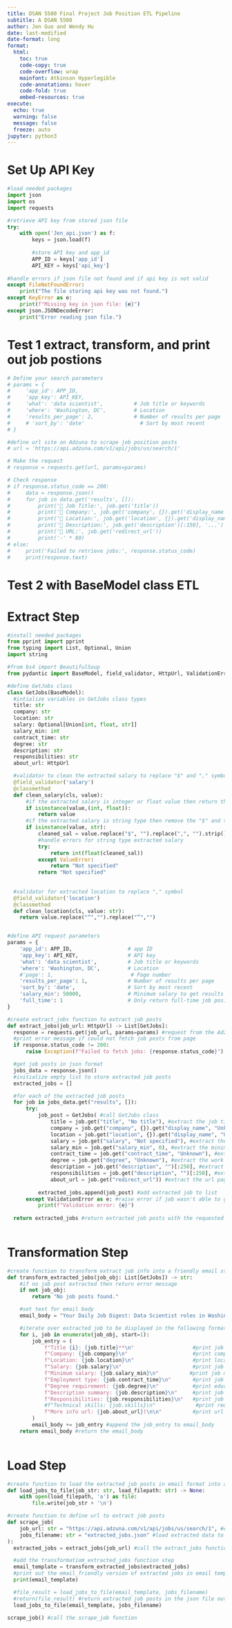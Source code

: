 ```yaml
---
title: DSAN 5500 Final Project Job Position ETL Pipeline
subtitle: A DSAN 5500
author: Jen Guo and Wendy Hu
date: last-modified
date-format: long
format:
  html:
    toc: true
    code-copy: true
    code-overflow: wrap
    mainfont: Atkinson Hyperlegible
    code-annotations: hover
    code-fold: true
    embed-resources: true
execute:
  echo: true
  warning: false
  message: false
  freeze: auto 
jupyter: python3
---
```


# Set Up API Key

```python
#load needed packages
import json
import os
import requests

#retrieve API key from stored json file
try:
    with open('Jen_api.json') as f:
        keys = json.load(f)
    
        #store API key and app_id
        APP_ID = keys['app_id']
        API_KEY = keys['api_key']
        
#handle errors if json file not found and if api key is not valid
except FileNotFoundError:
    print("The file storing api key was not found.")
except KeyError as e:
    print(f"Missing key in json file: {e}")
except json.JSONDecodeError:
    print("Error reading json file.")
```

# Test 1 extract, transform, and print out job postions

```python
# Define your search parameters
# params = {
#     'app_id': APP_ID,
#     'app_key': API_KEY,
#     'what': 'data scientist',          # Job title or keywords
#     'where': 'Washington, DC',         # Location
#     'results_per_page': 2,             # Number of results per page
#     # 'sort_by': 'date'                  # Sort by most recent
# }
```

```python
#define url site on Adzuna to scrape job position posts
# url = 'https://api.adzuna.com/v1/api/jobs/us/search/1'

```

```python
# Make the request
# response = requests.get(url, params=params)

```

```python
# Check response
# if response.status_code == 200:
#     data = response.json()
#     for job in data.get('results', []):
#         print('🧾 Job Title:', job.get('title'))
#         print('🏢 Company:', job.get('company', {}).get('display_name'))
#         print('📍 Location:', job.get('location', {}).get('display_name'))
#         print('📝 Description:', job.get('description')[:150], '...')
#         print('🔗 URL:', job.get('redirect_url'))
#         print('-' * 80)
# else:
#     print('Failed to retrieve jobs:', response.status_code)
#     print(response.text)
```

# Test 2 with BaseModel class ETL

# Extract Step

```python
#install needed packages
from pprint import pprint
from typing import List, Optional, Union
import string

#from bs4 import BeautifulSoup
from pydantic import BaseModel, field_validator, HttpUrl, ValidationError, FilePath

#define GetJobs class
class GetJobs(BaseModel):
  #intialize variables in GetJobs class types
  title: str
  company: str
  location: str
  salary: Optional[Union[int, float, str]]
  salary_min: int
  contract_time: str
  degree: str
  description: str
  responsibilities: str
  about_url: HttpUrl

  #validator to clean the extracted salary to replace "$" and "," symbols to convert to integer
  @field_validator('salary')
  @classmethod
  def clean_salary(cls, value):
      #if the extracted salary is integer or float value then return the salary value
      if isinstance(value,(int, float)):
          return value
      #if the extracted salary is string type then remove the "$" and the "," symbols
      if isinstance(value, str):
          cleaned_sal = value.replace("$", "").replace(",", "").strip()
          #handle errors for string type extracted salary
          try:
              return int(float(cleaned_sal))
          except ValueError:
              return "Not specified"
          return "Not specified"
 
      
  #validator for extracted location to replace "," symbol
  @field_validator('location')
  @classmethod
  def clean_location(cls, value: str):
    return value.replace("“","").replace("”","")


#define API request parameters
params = {
    'app_id': APP_ID,                  # app ID
    'app_key': API_KEY,                # API key
    'what': 'data scientist',          # Job title or keywords
    'where': 'Washington, DC',         # Location
    #'page': 1,                         # Page number
    'results_per_page': 1,             # Number of results per page
    'sort_by': 'date',                 # Sort by most recent
    'salary_min': 50000,               # Minimum salary to get results for
    'full_time': 1                     # Only return full-time job positions
}

#create extract_jobs function to extract job posts
def extract_jobs(job_url: HttpUrl) -> List[GetJobs]:
  response = requests.get(job_url, params=params) #request from the Adzuna job post page using the request library
  #print error message if could not fetch job posts from page
  if response.status_code != 200:
      raise Exception(f"Failed to fetch jobs: {response.status_code}")

  #get job posts in json format
  jobs_data = response.json()
  #initialize empty list to store extracted job posts
  extracted_jobs = []

  #for each of the extracted job posts
  for job in jobs_data.get("results", []):
      try:
          job_post = GetJobs( #call GetJobs class
              title = job.get("title", "No title"), #extract the job title of the job position post
              company = job.get("company", {}).get("display_name", "Unknown"), #extract the company name of the job position post
              location = job.get("location", {}).get("display_name", "Unknown"), #extract the job location of the job position post
              salary = job.get("salary", "Not specified"), #extract the job salary information of the job position post
              salary_min = job.get("salary_min", 0), #extract the minimum salary for the job position
              contract_time = job.get("contract_time", "Unknown"), #extract employment hours from job position post
              degree = job.get("degree", "Unknown"), #extract the work hours ex. Full-time, part time for the job position post
              description = job.get("description", "")[:250], #extract the job description of the job post
              responsibilities = job.get("description", "")[:250], #extract the responsibilities, fall back to description if no separate responsibilities found
              about_url = job.get("redirect_url")) #extract the url page of job post
          
          extracted_jobs.append(job_post) #add extracted job to list
      except ValidationError as e: #raise error if job wasn't able to get extracted
          print(f"Validation error: {e}")
          
  return extracted_jobs #return extracted job posts with the requested parameters
          

```

# Transformation Step

```python
#create function to transform extract job info into a friendly email structure
def transform_extracted_jobs(job_obj: List[GetJobs]) -> str:
    #if no job post extracted then return error message
    if not job_obj:
        return "No job posts found."

    #set text for email body
    email_body = "Your Daily Job Digest: Data Scientist roles in Washington, DC*\n\n"

    #iterate over extracted job to be displayed in the following format
    for i, job in enumerate(job_obj, start=1):
        job_entry = (
            f"Title {i}: {job.title}**\n"                   #print job title
            f"Company: {job.company}\n"                     #print company name
            f"Location: {job.location}\n"                   #print location of company
            f"Salary: {job.salary}\n"                       #print job salary
            f"Minimum salary: {job.salary_min}\n"          #print job minimum salart
            f"Employment type: {job.contract_time}\n"       #print job type in terms of full-time. part-time, internship
            f"Degree requirement: {job.degree}\n"           #print education requirement for job post
            f"Description summary: {job.description}\n"     #print job description
            f"Responsibilities: {job.responsibilities}\n"   #print job responsibilites
            #f"Technical skills: {job.skills}\n"             #print required technical skills needed for job postion
            f"More info url: {job.about_url})\n\n"          #print url of the job post
        )
        email_body += job_entry #append the job_entry to email_body
    return email_body #return the email_body
        
```

# Load Step

```python
#create function to load the extracted job posts in email format into a json file as test 
def load_jobs_to_file(job_str: str, load_filepath: str) -> None:
    with open(load_filepath, 'a') as file:
        file.write(job_str + '\n')
```

```python
#create function to define url to extract job posts
def scrape_job(
    job_url: str = "https://api.adzuna.com/v1/api/jobs/us/search/1", #extract job posts from this Adzuna url
    jobs_filename: str = "extracted_jobs.json" #load extracted data to json file with specified title
):
  extracted_jobs = extract_jobs(job_url) #call the extract_jobs function

  #add the transformatiom_extracted_jobs function step
  email_template = transform_extracted_jobs(extracted_jobs)
  #print out the email_friendly version of extracted jobs in email template
  print(email_template)

  #file_result = load_jobs_to_file(email_template, jobs_filename)
  #return(file_result) #return extracted job posts in the json file output
  load_jobs_to_file(email_template, jobs_filename)

scrape_job() #call the scrape_job function
```